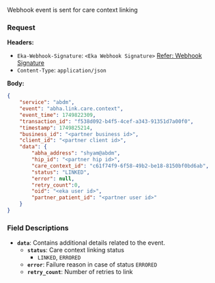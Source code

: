 Webhook event is sent for care context linking

### Request
**Headers:**

- `Eka-Webhook-Signature`: `<Eka Webhook Signature>`  [Refer: Webhook Signature](/api-reference/connect/webhooks/webhook-signature)
- `Content-Type`: `application/json`

**Body:**

```json
{
    "service": "abdm",
    "event": "abha.link.care.context",
    "event_time": 1749822309,
    "transaction_id": "f538d092-b4f5-4cef-a343-91351d7a00f0",
    "timestamp": 1749825214,
    "business_id": "<partner business id>",
    "client_id": "<partner client id>",
    "data": {
        "abha_address": "shyam@abdm",
        "hip_id": "<partner hip id>",
        "care_context_id": "c61f74f9-6f58-49b2-be18-8150bf0bd6ab",
        "status": "LINKED",
        "error": null,
        "retry_count":0,
        "oid": "<eka user id>",
        "partner_patient_id": "<partner user id>"
    }
}
```

### Field Descriptions

- **`data`**: Contains additional details related to the event.
    - **`status`**: Care context linking status
        - `LINKED`, `ERRORED`
    - **`error`**: Failure reason in case of status `ERRORED`
    - **`retry_count`**: Number of retries to link
